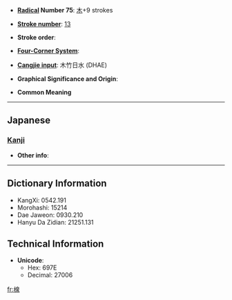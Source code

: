 * '''[[Wiktionary:Chinese radical index| Radical]] Number 75''': [[Wiktionary:Chinese radical index 木|木]]+9 strokes

* '''[[Wiktionary:Chinese total strokes index|Stroke number]]''': [[Wiktionary:Chinese total strokes index 13|13]]

* '''Stroke order''': 

* '''[[Wiktionary:Chinese four corner index|Four-Corner System]]''': 

* '''[[Wiktionary:Chinese Cangjie index|Cangjie input]]''': 木竹日水 (DHAE)

* '''Graphical Significance and Origin''': 

* '''Common Meaning'''

----

==Japanese==
===[[Kanji]]===
{{kanji|on readings=
|kun readings=[[はぞう]] (hazou), [[はんぞう]] (hanzou)
}}

* '''Other info''':  

----

== Dictionary Information ==

* KangXi: 0542.191
* Morohashi: 15214
* Dae Jaweon: 0930.210
* Hanyu Da Zidian: 21251.131

== Technical Information ==

* '''Unicode''':
** Hex: 697E
** Decimal: 27006

[[fr:楾]]